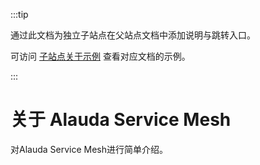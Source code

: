 :::tip

通过此文档为独立子站点在父站点文档中添加说明与跳转入口。

可访问 [子站点关于示例](https://product-doc-guide.alauda.cn/template/subsite_about/example.html) 查看对应文档的示例。

:::

# 关于 Alauda Service Mesh

对Alauda Service Mesh进行简单介绍。

<ExternalSite name="servicemesh" />
